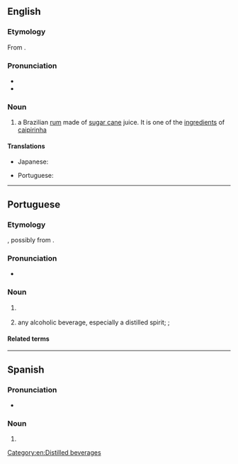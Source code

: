 {{also|cachaca}}
==English==
{{wp}}

===Etymology===
From {{bor|en|pt|cachaça}}.

===Pronunciation===
* {{IPA|en|/kəˈʃɑː.sə/}}
* {{hyphenation|en|ca|cha|ça}}

===Noun===
{{en-noun|~}}

# a Brazilian [[rum]] made of [[sugar cane]] juice. It is one of the [[ingredient]]s of [[caipirinha]]

====Translations====
{{trans-top|rum}}
* Japanese: {{t|ja|カシャッサ|tr=kashassa}}
{{trans-mid}}
* Portuguese: {{t+|pt|cachaça|f}}
{{trans-bottom}}

[[Category:en:Distilled beverages]]

----

==Portuguese==

===Etymology===
{{unk|pt|title=Uncertain}}, possibly from {{m|pt|cachaço|t=boar}}.

===Pronunciation===
* {{a|Brazil}} {{IPA|pt|/kaˈʃasa/|/kaˈʃasɐ/}}

===Noun===
{{pt-noun|f}}

# {{l|en|cachaça}} {{gloss|a type of Brazilian rum}}
#: {{syn|pt|aguardente|aguardente de cana|cana|canha|q4=Rio Grande do Sul|pinga}}
# {{lb|pt|Brazil|informal}} any alcoholic beverage, especially a distilled spirit; {{l|en|booze}}; {{l|en|grog}}

====Related terms====
{{rel3|pt|cachaçada|cachaçaria|cachaceiro|encachaçado|encachaçar}}

{{topics|pt|Distilled beverages}}

----

==Spanish==

===Pronunciation===
* {{es-IPA|cachaza}}

===Noun===
{{es-noun|m}}

# {{l|en|cachaça}}